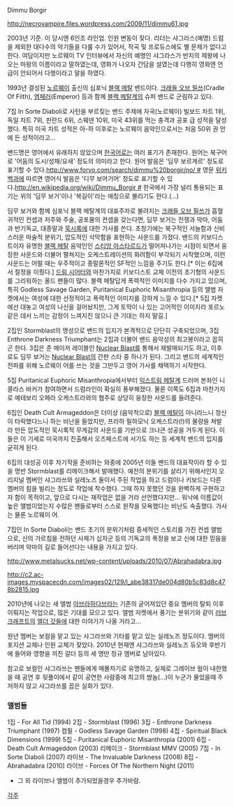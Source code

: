 Dimmu Borgir

http://necrovampire.files.wordpress.com/2009/11/dimmu61.jpg

2003년 기준. 이 당시엔 6인조 라인업. 인원 변동이 잦다.
리더는 샤그라스(예명) 드럼을 제외한 대다수의 악기들을 다룰 수가 있어서, 작곡 및 프로듀스에도 별 문제가 없다고 한다. 여담이지만 노르웨이 TV 인터뷰에서 자신의 예명인 샤그라스가 반지의 제왕에 나오는 마왕의 이름이라고 말하였는데, 영화가 나오자 간담을 설였는데 다행히 영화엔 언급이 안되어서 다행이라고 말을 하였다.

1993년 결성된 [[노르웨이]] 출신의 심포닉 [[블랙 메탈]] 밴드이다. [[크래들 오브 필쓰]](Cradle Of Filth), [[엠페러]](Emperor) 등과 함께 [[블랙 메탈]]계의 슈퍼 밴드로 군림하고 있다.

7집 In Sorte Diaboli로 사탄을 부르짖는 밴드 주제에 자국(노르웨이) 빌보드 차트 1위, 독일 차트 7위, 핀란드 6위, 스웨덴 10위, 미국 43위를 먹는 충격과 공포 급 성적을 달성했다. 특히 미국 차트 성적은 아-하 이후로는 노르웨이 음악인으로서는 처음 50위 권 안에 든 성적이라고...

밴드명은 영어에서 유래하지 않았으며 [[한국어]]로는 여러 표기가 존재한다. 원어는 북구어로 '어둠의 도시/성채/요새' 정도의 의미라고 한다. 원어 발음은 '딤무 보르게르' 정도로 표기할 수 있다.[[http://www.forvo.com/search/dimmu%20borgir/no/ #]] 영문 [[위키백과]]에 따르면 영어식 발음은 '디무 보어기어' 정도로 표기할 수 있다.[[http://en.wikipedia.org/wiki/Dimmu_Borgir #]] 한국에서 가장 널리 통용되는 표기는 위의 '딤무 보거'이나 '복길이'라는 애칭으로 불리기도 한다.(...)

딤무 보거와 함께 심포닉 블랙 메탈계의 대표주자로 불려지는 [[크래들 오브 필쓰]]가 흡혈귀적인 컨셉과 저주와 주술, 공포물의 컨셉을 갖는다면, 딤무 보거는 전쟁과 악마, 어둠과 반기독교, 대종말과 [[묵시록]]에 대한 가사를 쓴다. 초창기에는 북구적인 서늘함과 신비스러운 마술적 분위기, 압도적인 삭막함을 표현하는 사운드를 가졌다. 밴드의 키보디스트이자 유명한 [[블랙 메탈]] 음악인인 [[스티앙 아스타르드]]가 떨어져나가는 시점이 되면서 웅장한 사운드와 더불어 펼쳐지는 오케스트레이션의 화려함이 부각되기 시작했으며, 이런 사운드는 어떨 때는 우주적이고 종말론적인 SF적인 느낌을 주기도 한다.[* 이는 6집에서 절정을 이뤘다.] [[드림 시어터]]와 마찬가지로 키보디스트 교체 이전의 초기형의 사운드를 그리워하는 올드 팬들이 많다. 블랙 메탈답게 폭력적인 이미지를 다수 가지고 있으며, 특히 Godless Savage Garden, Puritanical Euphoric Misanthropia 등의 앨범 자켓에서는 여성에 대한 선정적이고 폭력적인 이미지를 강하게 느낄 수 있다.[* 5집 자켓에선 대놓고 여성의 나신을 걸어놨지만, 그게 토막이 나 있는 고어적인 이미지라 포르노 같은 데서 느끼는 감정이 느껴지진 않으니 큰 기대는 하지 말길.]

2집인 Stormblast의 명성으로 밴드의 입지가 본격적으로 단단히 구축되었으며, 3집 Enthrone Darkness Triumphant는 2집과 더불어 밴드 음악성의 최고봉이라고 꼽히곤 한다. 3집은 준 메이저 레이블인 [[Nuclear Blast]]를 통해서 재발매되기도 하고, 이후로도 딤무 보거는 [[Nuclear Blast]]의 간판 스타 중 하나가 된다. 그리고 밴드의 세계적인 전파를 위해 노르웨이 어를 쓰는 것을 그만두고 영어 가사를 채택하기 시작한다.

5집 Puritanical Euphoric Misanthropia에서부터 [[익스트림 메탈]]계 드러머 본좌인 니콜라스 바커가 참여하면서 드럼라인이 확실히 풍부해졌다. 물론 이쪽도 6집과 마찬가지로 예테보리 오페라 오케스트라와의 협주로 상당히 웅장한 사운드를 들려준다.

6집인 Death Cult Armageddon은 더이상 (음악적으로) [[블랙 메탈]]이 아니라느니 정신이 타락했다느니 하는 비난을 들었지만, 프라하 필하모닉 오케스트라(!)의 물량을 쳐발라 만든 압도적인 묵시록적 무게감의 사운드를 기반으로 크나큰 성공을 거두게 된다. 이들은 이 기세로 미국까지 진출해서 오즈페스트에 서기도 하는 등 세계적 밴드의 입지를 굳히게 된다.

6집의 대성공 이후 차기작을 준비하는 와중에 2005년 이들 밴드의 대표작이라 할 수 있을 명반 Stormblast를 리메이크해서 발매했다. 예전의 분위기를 살리기 위해서인지 오리지널 멤버인 샤그라쓰와 실레노즈 둘이서 주된 작업을 하고 드럼이나 키보드는 다른 멤버의 힘을 빌리는 정도로 작업에 착수했다. 그때 하지 못했던 것을 완벽하게 구현하고자 함이 목적이고, 앞으로 다시는 재작업은 없을 거라 선언했다지만... 워낙에 이름값이 높은 앨범이었는지 수많은 팬들로부터 스스로 원작을 모욕했다는 비난도 속출했다. 가사는 물론 노르웨이 어.

7집인 In Sorte Diaboli는 밴드 초기의 분위기처럼 중세적인 스토리를 가진 컨셉 앨범으로, 신의 가르침을 전하던 사제가 십자군 등의 기독교의 폭정을 보고 신에 대한 믿음을 버리며 악마의 길로 들어선다는 내용을 가지고 있다. 

http://www.metalsucks.net/wp-content/uploads/2010/07/Abrahadabra.jpg

http://c2.ac-images.myspacecdn.com/images02/129/l_abe38317de004d80b5c83d8c478b2815.jpg

2010년에 나오는 새 앨범 [[아브라하다브라]]는 기존의 굳어져있던 중요 멤버의 탈퇴 이후 이뤄지는 작업으로, 많은 기대를 모으고 있다. 앨범 자켓에서 풍기는 분위기와 같이 [[러브크래프트]]의 [[엘더 갓]]들에 대한 이야기가 나올 거라고...

원년 멤버는 보컬을 맡고 있는 샤그라쓰와 기타를 맡고 있는 실레노즈 정도이다. 멤버의 포지션 교체나 인원 교체가 잦았다. 2010년 현재엔 샤그라쓰와 실레노즈 듀오와 후반기에 들어와 영향을 끼친 갈더 등의 세 명만 정규 멤버로 남아있다.

참고로 보컬인 샤그라쓰는 팬들에게 매몰차기로 유명하고, 실제로 그레이브 웜이 내한했을 때 공연 후 뒷풀이에서 같이 공연한 사람중에 최고의 썅놈(...)이 누군가 물었을때 주저하지 않고 샤그라쓰를 꼽은 실화가 있다.

=== 앨범들 ===

1집 - For All Tid (1994)
2집 - Stormblast (1996)
3집 - Enthrone Darkness Triumphant (1997)
컴필 - Godless Savage Garden (1998)
4집 - Spiritual Black Dimensions (1999)
5집 - Puritanical Euphoric Misanthropia (2001)
6집 - Death Cult Armageddon (2003)
리메이크 - Stormblast MMV (2005)
7집 - In Sorte Diaboli (2007)
라이브 - The Invaluable Darkness (2008)
8집 - Abrahadabra (2010)
라이브 - Forces Of The Northern Night (2011)

*그 외 라이브나 앨범이 추가되었을경우 추가바람.

[[각주]]
